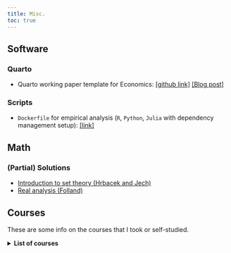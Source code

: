 ```yaml
---
title: Misc.
toc: true
---
```


## Software

### Quarto

- Quarto working paper template for Economics: [\[github link\]](https://github.com/hchulkim/econ-paper-template/tree/main) [\[Blog post\]](https://hchulkim.github.io/posts/quarto-paper-template/)

### Scripts

- `Dockerfile` for empirical analysis (`R`, `Python`, `Julia` with dependency management setup): [\[link\]](https://hchulkim.github.io/posts/dockerfile-template/)

## Math

### (Partial) Solutions

- [Introduction to set theory (Hrbacek and Jech)](https://hchulkim.github.io/tools-site/teaching/set.html)
- [Real analysis (Folland)](https://hchulkim.github.io/tools-site/teaching/metrics.html)

## Courses

These are some info on the courses that I took or self-studied.

<details>
<summary><strong>List of courses</strong></summary>
- PhD Microeconomic Theory I (ECON 7100, UPenn, Fall 2024): [\[Personal summary\]](personal/econ7100.qmd)

- PhD Macroeconomic Theory I (ECON 7200, UPenn, Fall 2024): [\[Personal summary\]](personal/econ7200.qmd)

- PhD Econometrics I (ECON 7300, UPenn, Fall 2024): [\[Personal summary\]](personal/econ7300.qmd)

- PhD Game Theory and Applications (ECON 6110, UPenn, Spring 2025): [\[Personal summary\]](personal/econ6110.qmd)

- PhD Applied Econometrics (HCMG 9010, UPenn, Spring 2025): [Personal summary] 

- PhD Advanced Real Estate and Urban Economics (REAL 9470, UPenn, Spring 2025): [Personal summary] 

- PhD Cities in Developing Countries (REAL 9490, UPenn, Spring 2025): [Personal summary]

- PhD Public Economics (BEPP 9330, UPenn, Spring 2025): [Personal summary] 

- PhD Topics in Empirical Microeconomics: Spatial Economic Analysis (ECON 8400, UPenn, Spring 2025): [Personal summary]

</details>